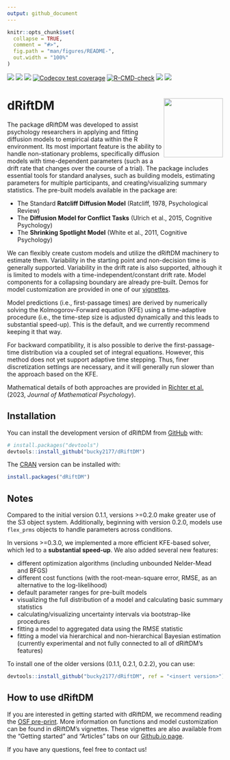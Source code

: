 ```yaml
---
output: github_document
---
```



```r
knitr::opts_chunk$set(
  collapse = TRUE,
  comment = "#>",
  fig.path = "man/figures/README-",
  out.width = "100%"
)
```

<!-- badges: start -->
[![](https://www.r-pkg.org/badges/version/dRiftDM?color=green)](https://cran.r-project.org/package=dRiftDM)
[![](http://cranlogs.r-pkg.org/badges/grand-total/dRiftDM?color=blue)](https://cran.r-project.org/package=dRiftDM)
[![](https://img.shields.io/badge/devel%20version-0.3.0-blue.svg)](https://github.com/bucky2177/dRiftDM)
[![Codecov test coverage](https://codecov.io/gh/bucky2177/dRiftDM/graph/badge.svg)](https://app.codecov.io/gh/bucky2177/dRiftDM)
[![R-CMD-check](https://github.com/bucky2177/dRiftDM/actions/workflows/R-CMD-check.yaml/badge.svg)](https://github.com/bucky2177/dRiftDM/actions/workflows/R-CMD-check.yaml)
[![](https://img.shields.io/github/languages/code-size/bucky2177/dRiftDM.svg)](https://github.com/bucky2177/dRiftDM)
[![](https://img.shields.io/badge/doi-10.31219/osf.io/3t2vf-yellow.svg)](https://doi.org/10.31219/osf.io/3t2vf)
<!-- badges: end -->

# dRiftDM <img src="man/figures/logo.png" align="right" height="138" alt="" />


The package dRiftDM was developed to assist psychology researchers in applying and fitting diffusion models to empirical data within the R environment. Its most important feature is the ability to handle non-stationary problems, specifically diffusion models with time-dependent parameters (such as a drift rate that changes over the course of a trial). The package includes essential tools for standard analyses, such as building models, estimating parameters for multiple participants, and creating/visualizing summary statistics. The pre-built models available in the package are:

- The Standard **Ratcliff Diffusion Model** (Ratcliff, 1978, Psychological Review)
- The **Diffusion Model for Conflict Tasks** (Ulrich et al., 2015, Cognitive Psychology)
- The **Shrinking Spotlight Model**  (White et al., 2011, Cognitive Psychology)

We can flexibly create custom models and utilize the dRiftDM machinery to estimate them. Variability in the starting point and non-decision time is generally supported. Variability in the drift rate is also supported, although it is limited to models with a time-independent/constant drift rate. Model components for a collapsing boundary are already pre-built. Demos for model customization are provided in one of our [vignettes](https://bucky2177.github.io/dRiftDM/articles/customize_ddms.html).

Model predictions (i.e., first-passage times) are derived by numerically solving the Kolmogorov-Forward equation (KFE) using a time-adaptive procedure (i.e., the time-step size is adjusted dynamically and this leads to substantial speed-up). This is the default, and we currently recommend keeping it that way.

For backward compatibility, it is also possible to derive the first-passage-time distribution via a coupled set of integral equations. However, this method does not yet support adaptive time stepping. Thus, finer discretization settings are necessary, and it will generally run slower than the approach based on the KFE.

Mathematical details of both approaches are provided in
[Richter et al.](https://doi.org/10.1016/j.jmp.2023.102756) (2023, *Journal of Mathematical Psychology*).

## Installation

You can install the development version of dRiftDM from [GitHub](https://github.com/) with:

```r
# install.packages("devtools")
devtools::install_github("bucky2177/dRiftDM")
```

The [CRAN](https://cran.r-project.org/) version can be installed with:

```r
install.packages("dRiftDM")
```


## Notes

Compared to the initial version 0.1.1, versions >=0.2.0 make greater use of the S3 object system. Additionally, beginning with version 0.2.0, models use `flex_prms` objects to handle parameters across conditions.

In versions >=0.3.0, we implemented a more efficient KFE-based solver, which led to a **substantial speed-up**. We also added several new features:

- different optimization algorithms (including unbounded Nelder-Mead and BFGS)
- different cost functions (with the root-mean-square error, RMSE, as an alternative to the log-likelihood)
- default parameter ranges for pre-built models
- visualizing the full distribution of a model and calculating basic summary statistics
- calculating/visualizing uncertainty intervals via bootstrap-like procedures
- fitting a model to aggregated data using the RMSE statistic
- fitting a model via hierarchical and non-hierarchical Bayesian estimation (currently experimental and not fully connected to all of dRiftDM's features)

To install one of the older versions (0.1.1, 0.2.1, 0.2.2), you can use:

```r
devtools::install_github("bucky2177/dRiftDM", ref = "<insert version>")
```


## How to use dRiftDM

If you are interested in getting started with dRiftDM, we recommend reading the [OSF pre-print](https://osf.io/preprints/osf/3t2vf). More information on functions and model customization can be found in dRiftDM's vignettes. These vignettes are also available from the "Getting started" and "Articles" tabs on our [Github.io page](https://bucky2177.github.io/dRiftDM/).

If you have any questions, feel free to contact us!


